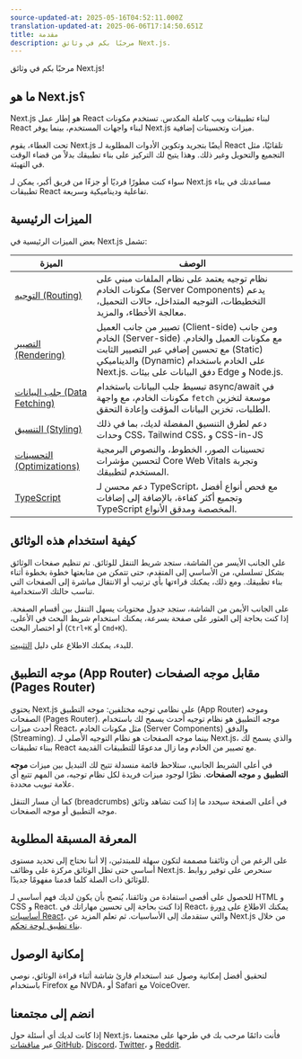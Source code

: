 ```yaml
---
source-updated-at: 2025-05-16T04:52:11.000Z
translation-updated-at: 2025-06-06T17:14:50.651Z
title: مقدمة
description: مرحبًا بكم في وثائق Next.js.
---
```


مرحبًا بكم في وثائق Next.js!

## ما هو Next.js؟

Next.js هو إطار عمل React لبناء تطبيقات ويب كاملة المكدس. تستخدم مكونات React لبناء واجهات المستخدم، بينما يوفر Next.js ميزات وتحسينات إضافية.

تحت الغطاء، يقوم Next.js أيضًا بتجريد وتكوين الأدوات المطلوبة لـ React تلقائيًا، مثل التجميع والتحويل وغير ذلك. وهذا يتيح لك التركيز على بناء تطبيقك بدلاً من قضاء الوقت في التهيئة.

سواء كنت مطورًا فرديًا أو جزءًا من فريق أكبر، يمكن لـ Next.js مساعدتك في بناء تطبيقات React تفاعلية وديناميكية وسريعة.

## الميزات الرئيسية

بعض الميزات الرئيسية في Next.js تشمل:

| الميزة                                                                  | الوصف                                                                                                                                                                                      |
| ------------------------------------------------------------------------ | ------------------------------------------------------------------------------------------------------------------------------------------------------------------------------------------------ |
| [التوجيه (Routing)](/docs/app/building-your-application/routing)                   | نظام توجيه يعتمد على نظام الملفات مبني على مكونات الخادم (Server Components) يدعم التخطيطات، التوجيه المتداخل، حالات التحميل، معالجة الأخطاء، والمزيد.                                                    |
| [التصيير (Rendering)](/docs/app/building-your-application/rendering)               | تصيير من جانب العميل (Client-side) ومن جانب الخادم (Server-side) مع مكونات العميل والخادم. مع تحسين إضافي عبر التصيير الثابت (Static) والديناميكي (Dynamic) على الخادم باستخدام Next.js. دفق البيانات على بيئات Edge و Node.js. |
| [جلب البيانات (Data Fetching)](/docs/app/building-your-application/data-fetching)       | تبسيط جلب البيانات باستخدام async/await في مكونات الخادم، مع واجهة `fetch` موسعة لتخزين الطلبات، تخزين البيانات المؤقت وإعادة التحقق.                                              |
| [التنسيق (Styling)](/docs/app/building-your-application/styling)                   | دعم لطرق التنسيق المفضلة لديك، بما في ذلك وحدات CSS، Tailwind CSS، و CSS-in-JS                                                                                                   |
| [التحسينات (Optimizations)](/docs/app/building-your-application/optimizing)          | تحسينات الصور، الخطوط، والنصوص البرمجية لتحسين مؤشرات Core Web Vitals وتجربة المستخدم لتطبيقك.                                                                                        |
| [TypeScript](/docs/app/building-your-application/configuring/typescript) | دعم محسن لـ TypeScript، مع فحص أنواع أفضل وتجميع أكثر كفاءة، بالإضافة إلى إضافات TypeScript المخصصة ومدقق الأنواع.                                                 |

## كيفية استخدام هذه الوثائق

على الجانب الأيسر من الشاشة، ستجد شريط التنقل للوثائق. تم تنظيم صفحات الوثائق بشكل تسلسلي، من الأساسي إلى المتقدم، حتى تتمكن من متابعتها خطوة بخطوة أثناء بناء تطبيقك. ومع ذلك، يمكنك قراءتها بأي ترتيب أو الانتقال مباشرة إلى الصفحات التي تناسب حالتك الاستخدامية.

على الجانب الأيمن من الشاشة، ستجد جدول محتويات يسهل التنقل بين أقسام الصفحة. إذا كنت بحاجة إلى العثور على صفحة بسرعة، يمكنك استخدام شريط البحث في الأعلى، أو اختصار البحث (`Ctrl+K` أو `Cmd+K`).

للبدء، يمكنك الاطلاع على دليل [التثبيت](/docs/getting-started/installation).

## موجه التطبيق (App Router) مقابل موجه الصفحات (Pages Router)

يحتوي Next.js على نظامي توجيه مختلفين: موجه التطبيق (App Router) وموجه الصفحات (Pages Router). موجه التطبيق هو نظام توجيه أحدث يسمح لك باستخدام أحدث ميزات React، مثل مكونات الخادم (Server Components) والدفق (Streaming). بينما موجه الصفحات هو نظام التوجيه الأصلي لـ Next.js، والذي يسمح لك ببناء تطبيقات React مع تصيير من الخادم وما زال مدعومًا للتطبيقات القديمة.

في أعلى الشريط الجانبي، ستلاحظ قائمة منسدلة تتيح لك التبديل بين ميزات **موجه التطبيق** و **موجه الصفحات**. نظرًا لوجود ميزات فريدة لكل نظام توجيه، من المهم تتبع أي علامة تبويب محددة.

كما أن مسار التنقل (breadcrumbs) في أعلى الصفحة سيحدد ما إذا كنت تشاهد وثائق موجه التطبيق أو موجه الصفحات.

## المعرفة المسبقة المطلوبة

على الرغم من أن وثائقنا مصممة لتكون سهلة للمبتدئين، إلا أننا نحتاج إلى تحديد مستوى أساسي حتى تظل الوثائق مركزة على وظائف Next.js. سنحرص على توفير روابط للوثائق ذات الصلة كلما قدمنا مفهومًا جديدًا.

للحصول على أقصى استفادة من وثائقنا، يُنصح بأن يكون لديك فهم أساسي لـ HTML و CSS و React. إذا كنت بحاجة إلى تحسين مهاراتك في React، يمكنك الاطلاع على [دورة أساسيات React](/learn/react-foundations)، والتي ستقدمك إلى الأساسيات. ثم تعلم المزيد عن Next.js من خلال [بناء تطبيق لوحة تحكم](/learn/dashboard-app).

## إمكانية الوصول

لتحقيق أفضل إمكانية وصول عند استخدام قارئ شاشة أثناء قراءة الوثائق، نوصي باستخدام Firefox مع NVDA، أو Safari مع VoiceOver.

## انضم إلى مجتمعنا

إذا كانت لديك أي أسئلة حول Next.js، فأنت دائمًا مرحب بك في طرحها على مجتمعنا عبر [مناقشات GitHub](https://github.com/vercel/next.js/discussions)، [Discord](https://discord.com/invite/bUG2bvbtHy)، [Twitter](https://twitter.com/nextjs)، و [Reddit](https://www.reddit.com/r/nextjs).